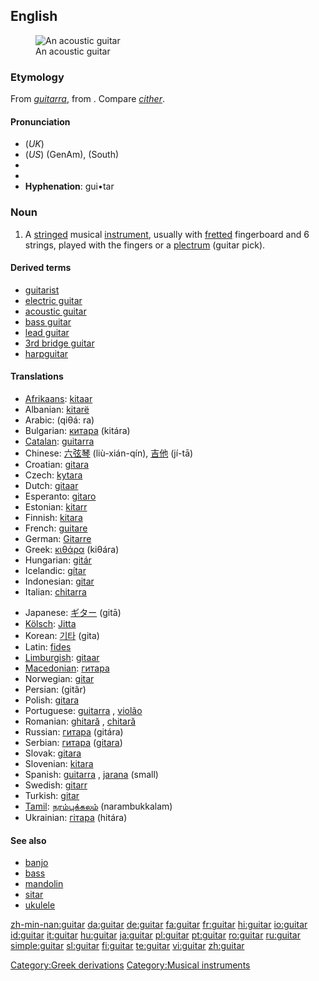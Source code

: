==English==
{{wikipedia}}
[[Image:Spanish guitar.jpg|thumb|An acoustic guitar]]

===Etymology===
From {{Sp.}} ''[[guitarra]]'', from {{AGr.}} '''{{polytonic|[[κιθάρα]]}}'''.  Compare ''[[cither]]''.

====Pronunciation====
{{rfc-level|Pronunciation at L4+ not in L3 POS section}}
* (''UK'') {{IPA|/ɡɪˈtɑː/}}
* (''US'') {{IPA|/ɡɪ.ˈtɑɹ/}} (GenAm), {{IPA|/ˈɡɪ.tɑɹ/}} (South)
* {{audio|en-uk-guitar.ogg|Audio (UK)}}
* {{audio|en-us-guitar.ogg|Audio (US)}}
* '''Hyphenation''': gui•tar

===Noun===
{{en-noun}}

# A [[string]]ed musical [[instrument]], usually with [[fretted]] fingerboard and 6 strings, played with the fingers or a [[plectrum]] (guitar pick).

====Derived terms====
* [[guitarist]]
* [[electric guitar]]
* [[acoustic guitar]]
* [[bass guitar]]
* [[lead guitar]]
* [[3rd bridge guitar]]
* [[harpguitar]]

====Translations====
{{trans-top|instrument}}
* [[Afrikaans]]: [[kitaar]]
* Albanian: [[kitarë]] {{f}}
* Arabic: {{ARchar|[[قيثارة]]}} (qiθá: ra) {{f}}
* Bulgarian: [[китара]] (kitára) {{f}}
* [[Catalan]]: [[guitarra]] {{f}}
* Chinese: [[六弦琴]] (liù-xián-qín), [[吉他]] (jí-tā)
* Croatian: [[gitara]] {{f}}
* Czech: [[kytara]] {{f}}
* Dutch: [[gitaar]] {{f}}
* Esperanto: [[gitaro]]
* Estonian: [[kitarr]]
* Finnish: [[kitara]]
* French: [[guitare]] {{f}}
* German: [[Gitarre]] {{f}}
* Greek: [[κιθάρα]] (kiθára) {{f}}
* Hungarian: [[gitár]]
* Icelandic: [[gítar]] {{m}}
* Indonesian: [[gitar]]
* Italian: [[chitarra]] {{f}}
{{trans-mid}}
* Japanese: [[ギター]] (gitā)
* [[Kölsch]]: [[Jitta]] {{f}}
* Korean: [[기타]] (gita)
* Latin: [[fides]] {{f}}
* [[Limburgish]]: [[gitaar]]
* [[Macedonian]]: [[гитара]]
* Norwegian: [[gitar]]
* Persian: {{FAchar|[[گیتار]]}} (gitâr)
* Polish: [[gitara]] {{f}}
* Portuguese: [[guitarra]] {{f}}, [[violão]] {{m}}
* Romanian: [[ghitară]] {{f}}, [[chitară]] {{f}}
* Russian: [[гитара]] (gitára) {{f}}
* Serbian: [[гитара]] ([[gitara]]) {{f}}
* Slovak: [[gitara]] {{f}}
* Slovenian: [[kitara]] {{f}}
* Spanish: [[guitarra]] {{f}}, [[jarana]] {{f}} (small)
* Swedish: [[gitarr]] {{c}}
* Turkish: [[gitar]]
* [[Tamil]]: [[நரம்புக்கலம்]] (narambukkalam)
* Ukrainian: [[гітара]] (hitára) {{f}}
{{trans-bottom}}

====See also====
* [[banjo]]
* [[bass]]
* [[mandolin]]
* [[sitar]]
* [[ukulele]]

[[Category:Greek derivations]]
[[Category:Musical instruments]]

[[zh-min-nan:guitar]]
[[da:guitar]]
[[de:guitar]]
[[fa:guitar]]
[[fr:guitar]]
[[hi:guitar]]
[[io:guitar]]
[[id:guitar]]
[[it:guitar]]
[[hu:guitar]]
[[ja:guitar]]
[[pl:guitar]]
[[pt:guitar]]
[[ro:guitar]]
[[ru:guitar]]
[[simple:guitar]]
[[sl:guitar]]
[[fi:guitar]]
[[te:guitar]]
[[vi:guitar]]
[[zh:guitar]]